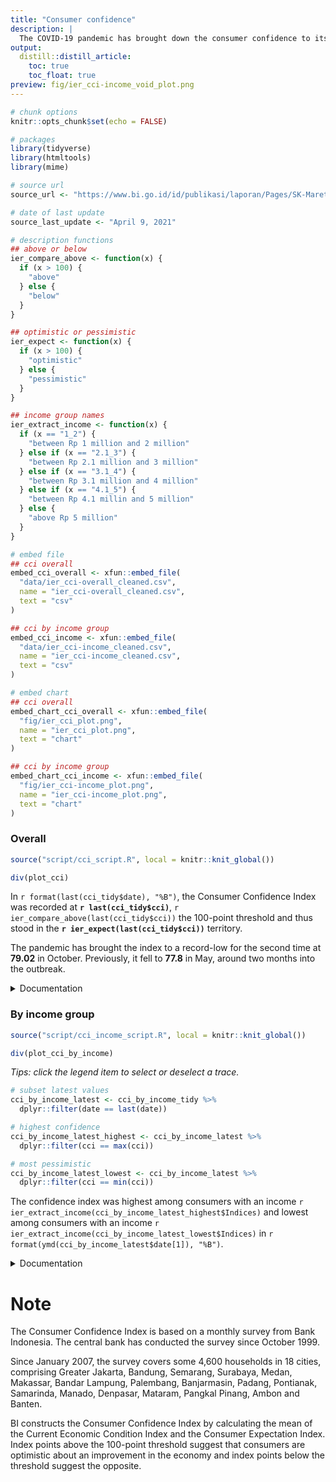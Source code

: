 ```yaml
---
title: "Consumer confidence"
description: |
  The COVID-19 pandemic has brought down the consumer confidence to its record-low in the pessimistic territory last year. The sign of recovery has so far appeared to be an upward blip, as seen among consumers with an income above Rp 4.1 million since the year end. Most consumers are still largely pessimistic.
output: 
  distill::distill_article:
    toc: true
    toc_float: true
preview: fig/ier_cci-income_void_plot.png
---
```



```r
# chunk options
knitr::opts_chunk$set(echo = FALSE)

# packages
library(tidyverse)
library(htmltools)
library(mime)

# source url
source_url <- "https://www.bi.go.id/id/publikasi/laporan/Pages/SK-Maret-2021.aspx"

# date of last update
source_last_update <- "April 9, 2021"

# description functions
## above or below
ier_compare_above <- function(x) {
  if (x > 100) {
    "above"
  } else {
    "below"
  }
}

## optimistic or pessimistic
ier_expect <- function(x) {
  if (x > 100) {
    "optimistic"
  } else {
    "pessimistic"
  }
}

## income group names
ier_extract_income <- function(x) {
  if (x == "1_2") {
    "between Rp 1 million and 2 million"
  } else if (x == "2.1_3") {
    "between Rp 2.1 million and 3 million"
  } else if (x == "3.1_4") {
    "between Rp 3.1 million and 4 million"
  } else if (x == "4.1_5") {
    "between Rp 4.1 millin and 5 million"
  } else {
    "above Rp 5 million"
  }
}

# embed file
## cci overall
embed_cci_overall <- xfun::embed_file(
  "data/ier_cci-overall_cleaned.csv", 
  name = "ier_cci-overall_cleaned.csv",
  text = "csv"
)

## cci by income group
embed_cci_income <- xfun::embed_file(
  "data/ier_cci-income_cleaned.csv", 
  name = "ier_cci-income_cleaned.csv",
  text = "csv"
)

# embed chart
## cci overall
embed_chart_cci_overall <- xfun::embed_file(
  "fig/ier_cci_plot.png",
  name = "ier_cci_plot.png",
  text = "chart"
)

## cci by income group
embed_chart_cci_income <- xfun::embed_file(
  "fig/ier_cci-income_plot.png",
  name = "ier_cci-income_plot.png",
  text = "chart"
)
```


### Overall

```r
source("script/cci_script.R", local = knitr::knit_global())

div(plot_cci)
```

In `r format(last(cci_tidy$date), "%B")`, the Consumer Confidence Index was recorded at **`r last(cci_tidy$cci)`**, `r ier_compare_above(last(cci_tidy$cci))` the 100-point threshold and thus stood in the **`r ier_expect(last(cci_tidy$cci))`** territory.

The pandemic has brought the index to a record-low for the second time at **79.02** in October. Previously, it fell to **77.8** in May, around two months into the outbreak.

<details>
<summary>Documentation</summary>
**Description**: the overall Consumer Confidence Index indicates whether consumers are optimistic about an improvement in the economy based on the current condition and their expectation for the future condition. See [appendix](#note) for more details.  
**Chart**: Dzulfiqar Fathur Rahman  
**Source**: [Bank Indonesia (BI)](`r source_url`){target="_blank"}  
**Data and update frequency**: monthly  
**Last updated**: `r source_last_update`  
**Download**: `r embed_cci_overall`; `r embed_chart_cci_overall`  
</details>


### By income group

```r
source("script/cci_income_script.R", local = knitr::knit_global())

div(plot_cci_by_income)
```

*Tips: click the legend item to select or deselect a trace.*

```r
# subset latest values
cci_by_income_latest <- cci_by_income_tidy %>% 
  dplyr::filter(date == last(date))

# highest confidence
cci_by_income_latest_highest <- cci_by_income_latest %>% 
  dplyr::filter(cci == max(cci))

# most pessimistic
cci_by_income_latest_lowest <- cci_by_income_latest %>% 
  dplyr::filter(cci == min(cci))
```

The confidence index was highest among consumers with an income `r ier_extract_income(cci_by_income_latest_highest$Indices)` and lowest among consumers with an income `r ier_extract_income(cci_by_income_latest_lowest$Indices)` in `r format(ymd(cci_by_income_latest$date[1]), "%B")`.

<details>
<summary>Documentation</summary>
**Description**: the Consumer Confidence Index, broken down by income group, also indicates whether consumers are optimistic about an improvement in the economy based on the current condition and their expectation for the future condition. See [appendix](#note) for more details.  
**Chart**: Dzulfiqar Fathur Rahman  
**Source**: [BI](`r source_url`){target="_blank"}  
**Data and update frequency**: monthly  
**Last updated**: `r source_last_update`  
**Download**: `r embed_cci_income`; `r embed_chart_cci_income`  
</details>


# Note {.appendix}

The Consumer Confidence Index is based on a monthly survey from Bank Indonesia. The central bank has conducted the survey since October 1999.

Since January 2007, the survey covers some 4,600 households in 18 cities, comprising Greater Jakarta, Bandung, Semarang, Surabaya, Medan, Makassar, Bandar Lampung, Palembang, Banjarmasin, Padang, Pontianak, Samarinda, Manado, Denpasar, Mataram, Pangkal Pinang, Ambon and Banten.

BI constructs the Consumer Confidence Index by calculating the mean of the Current Economic Condition Index and the Consumer Expectation Index. Index points above the 100-point threshold suggest that consumers are optimistic about an improvement in the economy and index points below the threshold suggest the opposite.